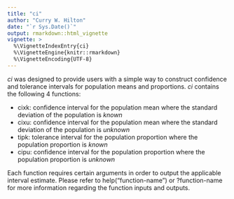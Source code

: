 ```yaml
---
title: "ci"
author: "Curry W. Hilton"
date: "`r Sys.Date()`"
output: rmarkdown::html_vignette
vignette: >
  %\VignetteIndexEntry{ci}
  %\VignetteEngine{knitr::rmarkdown}
  %\VignetteEncoding{UTF-8}
---
```


*ci* was designed to provide users with a simple way to construct confidence and tolerance intervals for population means and proportions.  *ci* contains the following 4 functions:

- cixk: confidence interval for the population mean where the standard deviation of the population is *known*
- cixu: confidence interval for the population mean where the standard deviation of the population is *unknown*
- tipk: tolerance interval for the population proportion where the population proportion is *known*
- cipu: confidence interval for the population proportion where the population proportion is *unknown*

Each function requires certain arguments in order to output the applicable interval estimate.  Please refer to help("function-name") or ?function-name for more information regarding the function inputs and outputs.


